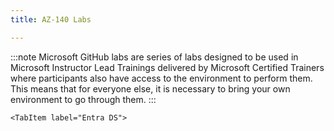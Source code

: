 ---
title: AZ-140 Labs

---

<Tabs>
  <TabItem label="Microsoft GitHub">

:::note 
Microsoft GitHub labs are series of labs designed to be used in Microsoft Instructor Lead Trainings delivered by Microsoft Certified Trainers where participants also have access to the environment to perform them. This means that for everyone else, it is necessary to bring your own environment to go through them. 
:::

<Tabs>
  <TabItem label="Entra ID">
  <CardGrid>
    <LinkCard title="Deploy host pools and session hosts by using the Azure portal" href="https://microsoftlearning.github.io/AZ-140-Configuring-and-Operating-Microsoft-Azure-Virtual-Desktop/Instructions/Labs_EntraID/01_LAB_14_01_Deploy_host_pools_and_session_hosts_with_Entra_ID_Azure_portal.html" /> 
    <LinkCard title="Manage host pools and session hosts by using the Azure portal" href="https://microsoftlearning.github.io/AZ-140-Configuring-and-Operating-Microsoft-Azure-Virtual-Desktop/Instructions/Labs_EntraID/02_LAB_32_01_Manage_host_pools_and_session_hosts_with_Entra_ID_Azure_portal.html" /> 
    <LinkCard title="Implement monitoring by using Azure Virtual Desktop Insights" href="https://microsoftlearning.github.io/AZ-140-Configuring-and-Operating-Microsoft-Azure-Virtual-Desktop/Instructions/Labs_EntraID/03_LAB_41_01_Implement_monitoring_by_using_Azure_Virtual_Desktop_Insights.html" /> 
    <LinkCard title="Connect to session hosts" href="https://microsoftlearning.github.io/AZ-140-Configuring-and-Operating-Microsoft-Azure-Virtual-Desktop/Instructions/Labs_EntraID/04_LAB_32_02_Connect_to_host_pools_and_session_hosts_with_Entra_ID.html" /> 
    <LinkCard title="Implement autoscaling of session hosts" href="https://microsoftlearning.github.io/AZ-140-Configuring-and-Operating-Microsoft-Azure-Virtual-Desktop/Instructions/Labs_EntraID/05_LAB_41_02_Implement_autoscaling_of_session_hosts.html" /> 
    <LinkCard title="Implement Azure Private Link for Azure Virtual Desktop" href="https://microsoftlearning.github.io/AZ-140-Configuring-and-Operating-Microsoft-Azure-Virtual-Desktop/Instructions/Labs_EntraID/06_LAB_11_01_Implement_Azure_Private_Link_for_Azure_Virtual_Desktop.html" /> 
    <LinkCard title="Create custom session host images by using image templates" href="https://microsoftlearning.github.io/AZ-140-Configuring-and-Operating-Microsoft-Azure-Virtual-Desktop/Instructions/Labs_EntraID/07_LAB_15_01_Create_custom_session_host_images_by_using_image_templates_StandAlone.html" /> 
  </CardGrid>
  </TabItem>

  <TabItem label="AD DS">
  <CardGrid>
    <LinkCard title="Prepare for deployment of Azure Virtual Desktop" href="https://microsoftlearning.github.io/AZ-140-Configuring-and-Operating-Microsoft-Azure-Virtual-Desktop/Instructions/Labs/LAB_01L01_Prepare_for_deployment_of_AVD_ADDS.html" /> 
    <LinkCard title="Deploy host pools and session hosts by using the Azure portal" href="https://microsoftlearning.github.io/AZ-140-Configuring-and-Operating-Microsoft-Azure-Virtual-Desktop/Instructions/Labs/LAB_02L01_Deploy_host_pools_and_session_hosts_with_the_Azure_portal_ADDS.html" /> 
    <LinkCard title="Implement and manage storage for AVD" href="https://microsoftlearning.github.io/AZ-140-Configuring-and-Operating-Microsoft-Azure-Virtual-Desktop/Instructions/Labs/LAB_02L02_Implement_and_manage_storage_for_AVD_ADDS.html" /> 
    <LinkCard title="Deploy host pools and hosts by using Azure Resource Manager templates" href="https://microsoftlearning.github.io/AZ-140-Configuring-and-Operating-Microsoft-Azure-Virtual-Desktop/Instructions/Labs/LAB_02L03_Deploy_host_pools_and_hosts_with_ARM_templates_ADDS.html" /> 
    <LinkCard title="Deploy and manage host pools and hosts by using PowerShell" href="https://microsoftlearning.github.io/AZ-140-Configuring-and-Operating-Microsoft-Azure-Virtual-Desktop/Instructions/Labs/LAB_02L04_Deploy_and_manage_host_pools_and_hosts_with_PowerShell_ADDS.html" /> 
    <LinkCard title="Create and manage session host images" href="https://microsoftlearning.github.io/AZ-140-Configuring-and-Operating-Microsoft-Azure-Virtual-Desktop/Instructions/Labs/LAB_02L05_Create_and_manage_session_host_images_ADDS.html" /> 
    <LinkCard title="Configure Conditional Access policies for AVD" href="https://microsoftlearning.github.io/AZ-140-Configuring-and-Operating-Microsoft-Azure-Virtual-Desktop/Instructions/Labs/LAB_03L01_Configure_Conditional_Access_policies_for_AVD_ADDS.html" /> 
    <LinkCard title="Implement and manage Azure Virtual Desktop profiles" href="https://microsoftlearning.github.io/AZ-140-Configuring-and-Operating-Microsoft-Azure-Virtual-Desktop/Instructions/Labs/LAB_04L01_Implement_and_manage_AVD_profiles_ADDS.html" /> 
    <LinkCard title="Package Azure Virtual Desktop applications" href="https://microsoftlearning.github.io/AZ-140-Configuring-and-Operating-Microsoft-Azure-Virtual-Desktop/Instructions/Labs/LAB_04L02_Package_AVD_applications_ADDS.html" /> 
    <LinkCard title="Implement autoscaling in host pools" href="https://microsoftlearning.github.io/AZ-140-Configuring-and-Operating-Microsoft-Azure-Virtual-Desktop/Instructions/Labs/LAB_05L01_Implement_autoscaling_in_host_pools_ADDS.html" /> 
  </CardGrid>
  </TabItem>

    <TabItem label="Entra DS">
  <CardGrid>
    <LinkCard title="Prepare for deployment of Azure Virtual Desktop" href="https://microsoftlearning.github.io/AZ-140-Configuring-and-Operating-Microsoft-Azure-Virtual-Desktop/Instructions/Labs/LAB_01L01_Prepare_for_deployment_of_AVD_AADDS.html" /> 
    <LinkCard title="Create and configure host pools and session hosts" href="https://microsoftlearning.github.io/AZ-140-Configuring-and-Operating-Microsoft-Azure-Virtual-Desktop/Instructions/Labs/LAB_02L01_Create_and_configure_host_pools_and_session_hosts_AADDS.html"/> 
    <LinkCard title="Implement and manage storage for AVD" href="https://microsoftlearning.github.io/AZ-140-Configuring-and-Operating-Microsoft-Azure-Virtual-Desktop/Instructions/Labs/LAB_02L02_Implement_and_manage_storage_for_AVD_AADDS.html" /> 
    <LinkCard title="Implement and manage Azure Virtual Desktop profiles" href="https://microsoftlearning.github.io/AZ-140-Configuring-and-Operating-Microsoft-Azure-Virtual-Desktop/Instructions/Labs/LAB_04L01_Implement_and_manage_AVD_profiles_AADDS.html" /> 
  </CardGrid>
  </TabItem>

</Tabs>

</Tabs>

